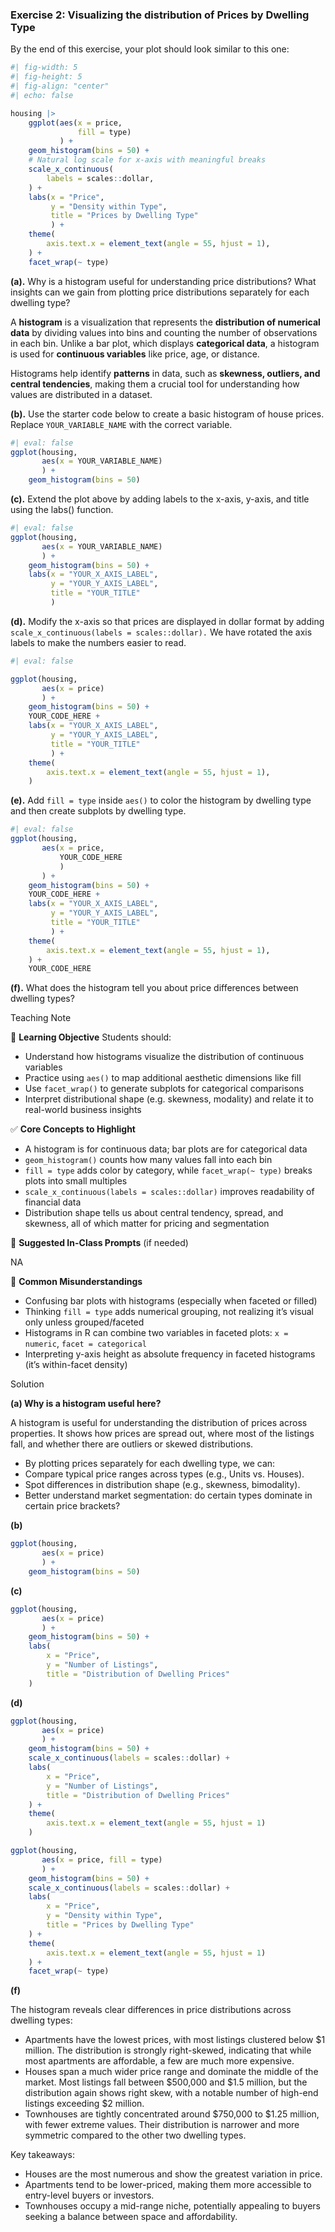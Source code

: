 <!-- question-type: prepare -->
### Exercise 2: Visualizing the distribution of Prices by Dwelling Type

By the end of this exercise, your plot should look similar to this one:

```r
#| fig-width: 5
#| fig-height: 5
#| fig-align: "center"
#| echo: false

housing |>
    ggplot(aes(x = price, 
               fill = type)
           ) +
    geom_histogram(bins = 50) +
    # Natural log scale for x-axis with meaningful breaks
    scale_x_continuous(
        labels = scales::dollar,
    ) +
    labs(x = "Price", 
         y = "Density within Type", 
         title = "Prices by Dwelling Type"
         ) + 
    theme(
        axis.text.x = element_text(angle = 55, hjust = 1),
    ) +
    facet_wrap(~ type)
```

**(a).** Why is a histogram useful for understanding price distributions? What insights can we gain from plotting price distributions separately for each dwelling type?

:::{.callout-tip title="What is a Histogram?" collapse=true}
A **histogram** is a visualization that represents the **distribution of numerical data** by dividing values into bins and counting the number of observations in each bin. Unlike a bar plot, which displays **categorical data**, a histogram is used for **continuous variables** like price, age, or distance.

Histograms help identify **patterns** in data, such as **skewness, outliers, and central tendencies**, making them a crucial tool for understanding how values are distributed in a dataset.
:::


**(b).** Use the starter code below to create a basic histogram of house prices. Replace `YOUR_VARIABLE_NAME` with the correct variable.

```r
#| eval: false
ggplot(housing, 
       aes(x = YOUR_VARIABLE_NAME)
       ) +
    geom_histogram(bins = 50)
```

**(c).** Extend the plot above by adding labels to the x-axis, y-axis, and title using the labs() function.

```r
#| eval: false
ggplot(housing, 
       aes(x = YOUR_VARIABLE_NAME)
       ) +
    geom_histogram(bins = 50) +
    labs(x = "YOUR_X_AXIS_LABEL", 
         y = "YOUR_Y_AXIS_LABEL", 
         title = "YOUR_TITLE"
         )
```

**(d).** Modify the x-axis so that prices are displayed in dollar format by adding `scale_x_continuous(labels = scales::dollar).` We have rotated the axis labels to make the numbers easier to read.

```r
#| eval: false

ggplot(housing, 
       aes(x = price)
       ) +
    geom_histogram(bins = 50) +
    YOUR_CODE_HERE +
    labs(x = "YOUR_X_AXIS_LABEL", 
         y = "YOUR_Y_AXIS_LABEL", 
         title = "YOUR_TITLE"
         ) +
    theme(
        axis.text.x = element_text(angle = 55, hjust = 1),
    )
```

**(e).** Add `fill = type` inside `aes()` to color the histogram by dwelling type and then create subplots by dwelling type.

```r
#| eval: false
ggplot(housing, 
       aes(x = price, 
           YOUR_CODE_HERE
           )
       ) +
    geom_histogram(bins = 50) +
    YOUR_CODE_HERE +
    labs(x = "YOUR_X_AXIS_LABEL", 
         y = "YOUR_Y_AXIS_LABEL", 
         title = "YOUR_TITLE"
         ) +
    theme(
        axis.text.x = element_text(angle = 55, hjust = 1),
    ) +
    YOUR_CODE_HERE
```

**(f).** What does the histogram tell you about price differences between dwelling types?


<!-- BEGIN PROFILE:r-teaching-guide -->
::: {.content-visible when-profile="r-teaching-guide"}

::: {.teaching-block}

::: {.teaching-block-header}
Teaching Note
:::

::: {.teaching-block-body}

🎯 **Learning Objective** 
Students should:

- Understand how histograms visualize the distribution of continuous variables
- Practice using `aes()` to map additional aesthetic dimensions like fill
- Use `facet_wrap()` to generate subplots for categorical comparisons
- Interpret distributional shape (e.g. skewness, modality) and relate it to real-world business insights

✅   **Core Concepts to Highlight**

- A histogram is for continuous data; bar plots are for categorical data
- `geom_histogram()` counts how many values fall into each bin
- `fill = type` adds color by category, while `facet_wrap(~ type)` breaks plots into small multiples
- `scale_x_continuous(labels = scales::dollar)` improves readability of financial data
- Distribution shape tells us about central tendency, spread, and skewness, all of which matter for pricing and segmentation

💬 **Suggested In-Class Prompts** (if needed)

NA

📌 **Common Misunderstandings**

- Confusing bar plots with histograms (especially when faceted or filled)
- Thinking `fill = type` adds numerical grouping, not realizing it’s visual only unless grouped/faceted
- Histograms in R can combine two variables in faceted plots: `x = numeric`, `facet = categorical`
- Interpreting y-axis height as absolute frequency in faceted histograms (it's within-facet density)

:::

:::

:::
<!-- END PROFILE:r-teaching-guide -->

<!-- BEGIN PROFILE:r-solutions -->
::: {.content-visible when-profile="r-solutions" when-profile="r-teaching-guide"}

::: {.solution-block}

::: {.solution-block-header}
Solution
:::

::: {.solution-block-body}

**(a) Why is a histogram useful here?**

A histogram is useful for understanding the distribution of prices across properties. It shows how prices are spread out, where most of the listings fall, and whether there are outliers or skewed distributions.

- By plotting prices separately for each dwelling type, we can:
- Compare typical price ranges across types (e.g., Units vs. Houses).
- Spot differences in distribution shape (e.g., skewness, bimodality).
- Better understand market segmentation: do certain types dominate in certain price brackets?

**(b)**

```r
ggplot(housing, 
       aes(x = price)
       ) +
    geom_histogram(bins = 50)
```

**(c)** 

```r
ggplot(housing, 
       aes(x = price)
       ) +
    geom_histogram(bins = 50) +
    labs(
        x = "Price", 
        y = "Number of Listings", 
        title = "Distribution of Dwelling Prices"
    )
```

**(d)**
```r
ggplot(housing, 
       aes(x = price)
       ) +
    geom_histogram(bins = 50) +
    scale_x_continuous(labels = scales::dollar) +
    labs(
        x = "Price", 
        y = "Number of Listings", 
        title = "Distribution of Dwelling Prices"
    ) +
    theme(
        axis.text.x = element_text(angle = 55, hjust = 1)
    )
```

```r
ggplot(housing, 
       aes(x = price, fill = type)
       ) +
    geom_histogram(bins = 50) +
    scale_x_continuous(labels = scales::dollar) +
    labs(
        x = "Price", 
        y = "Density within Type", 
        title = "Prices by Dwelling Type"
    ) +
    theme(
        axis.text.x = element_text(angle = 55, hjust = 1)
    ) +
    facet_wrap(~ type)
```

**(f)**

The histogram reveals clear differences in price distributions across dwelling types:

- Apartments have the lowest prices, with most listings clustered below $1 million. The distribution is strongly right-skewed, indicating that while most apartments are affordable, a few are much more expensive.
- Houses span a much wider price range and dominate the middle of the market. Most listings fall between $500,000 and $1.5 million, but the distribution again shows right skew, with a notable number of high-end listings exceeding $2 million.
- Townhouses are tightly concentrated around $750,000 to $1.25 million, with fewer extreme values. Their distribution is narrower and more symmetric compared to the other two dwelling types.

Key takeaways:

- Houses are the most numerous and show the greatest variation in price.
- Apartments tend to be lower-priced, making them more accessible to entry-level buyers or investors.
- Townhouses occupy a mid-range niche, potentially appealing to buyers seeking a balance between space and affordability.

:::

:::

:::
<!-- END PROFILE:r-solutions -->